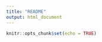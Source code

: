 ```yaml
---
title: "README"
output: html_document
---
```


```r
knitr::opts_chunk$set(echo = TRUE)
```
